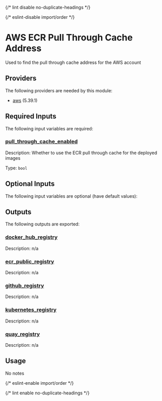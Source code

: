 
{/* lint disable no-duplicate-headings */}

{/* eslint-disable import/order */}

<ModuleHeader name="aws_ecr_pull_through_cache_addresses" sourceHref="https://github.com/Panfactum/stack/tree/__PANFACTUM_VERSION_MAIN__/packages/infrastructure/aws_ecr_pull_through_cache_addresses" status="stable" type="submodule" />

# AWS ECR Pull Through Cache Address

Used to find the pull through cache address for the AWS account

## Providers

The following providers are needed by this module:

* [aws](https://registry.terraform.io/providers/hashicorp/aws/5.39.1/docs) (5.39.1)

## Required Inputs

The following input variables are required:

### <a name="input_pull_through_cache_enabled" /> [pull\_through\_cache\_enabled](#input_pull_through_cache_enabled)

Description: Whether to use the ECR pull through cache for the deployed images

Type: `bool`

## Optional Inputs

The following input variables are optional (have default values):

## Outputs

The following outputs are exported:

### <a name="output_docker_hub_registry" /> [docker\_hub\_registry](#output_docker_hub_registry)

Description: n/a

### <a name="output_ecr_public_registry" /> [ecr\_public\_registry](#output_ecr_public_registry)

Description: n/a

### <a name="output_github_registry" /> [github\_registry](#output_github_registry)

Description: n/a

### <a name="output_kubernetes_registry" /> [kubernetes\_registry](#output_kubernetes_registry)

Description: n/a

### <a name="output_quay_registry" /> [quay\_registry](#output_quay_registry)

Description: n/a

## Usage

No notes

{/* eslint-enable import/order */}

{/* lint enable no-duplicate-headings */}
